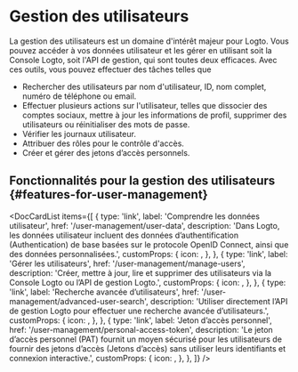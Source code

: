 
# Gestion des utilisateurs

La gestion des utilisateurs est un domaine d'intérêt majeur pour Logto. Vous pouvez accéder à vos données utilisateur et les gérer en utilisant soit la Console Logto, soit l'API de gestion, qui sont toutes deux efficaces. Avec ces outils, vous pouvez effectuer des tâches telles que

- Rechercher des utilisateurs par nom d'utilisateur, ID, nom complet, numéro de téléphone ou email.
- Effectuer plusieurs actions sur l'utilisateur, telles que dissocier des comptes sociaux, mettre à jour les informations de profil, supprimer des utilisateurs ou réinitialiser des mots de passe.
- Vérifier les journaux utilisateur.
- Attribuer des rôles pour le contrôle d'accès.
- Créer et gérer des jetons d’accès personnels.

## Fonctionnalités pour la gestion des utilisateurs \{#features-for-user-management}

<DocCardList
  items={[
    {
      type: 'link',
      label: 'Comprendre les données utilisateur',
      href: '/user-management/user-data',
      description:
        'Dans Logto, les données utilisateur incluent des données d’authentification (Authentication) de base basées sur le protocole OpenID Connect, ainsi que des données personnalisées.',
      customProps: {
        icon: <DatabaseIcon />,
      },
    },
    {
      type: 'link',
      label: 'Gérer les utilisateurs',
      href: '/user-management/manage-users',
      description:
        'Créer, mettre à jour, lire et supprimer des utilisateurs via la Console Logto ou l’API de gestion Logto.',
      customProps: {
        icon: <GearIcon />,
      },
    },
    {
      type: 'link',
      label: 'Recherche avancée d’utilisateurs',
      href: '/user-management/advanced-user-search',
      description:
        'Utiliser directement l’API de gestion Logto pour effectuer une recherche avancée d’utilisateurs.',
      customProps: {
        icon: <SearchIcon />,
      },
    },
    {
      type: 'link',
      label: 'Jeton d’accès personnel',
      href: '/user-management/personal-access-token',
      description:
        'Le jeton d’accès personnel (PAT) fournit un moyen sécurisé pour les utilisateurs de fournir des jetons d’accès (Jetons d’accès) sans utiliser leurs identifiants et connexion interactive.',
      customProps: {
        icon: <KeyIcon />,
      },
    },
  ]}
/>
